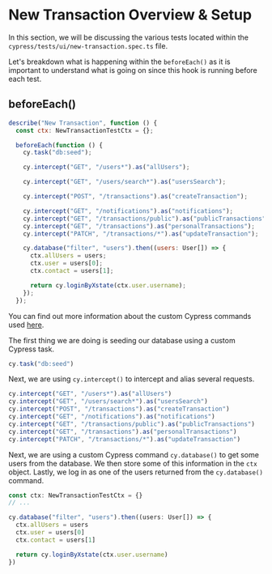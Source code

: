 # New Transaction Overview & Setup

In this section, we will be discussing the various tests located within the `cypress/tests/ui/new-transaction.spec.ts` file.

Let's breakdown what is happening within the `beforeEach()` as it is important to understand what is going on since this hook is running before each test.

## beforeEach()

```js
describe("New Transaction", function () {
  const ctx: NewTransactionTestCtx = {};

  beforeEach(function () {
    cy.task("db:seed");

    cy.intercept("GET", "/users*").as("allUsers");

    cy.intercept("GET", "/users/search*").as("usersSearch");

    cy.intercept("POST", "/transactions").as("createTransaction");

    cy.intercept("GET", "/notifications").as("notifications");
    cy.intercept("GET", "/transactions/public").as("publicTransactions");
    cy.intercept("GET", "/transactions").as("personalTransactions");
    cy.intercept("PATCH", "/transactions/*").as("updateTransaction");

    cy.database("filter", "users").then((users: User[]) => {
      ctx.allUsers = users;
      ctx.user = users[0];
      ctx.contact = users[1];

      return cy.loginByXstate(ctx.user.username);
    });
  });
```

You can find out more information about the custom Cypress commands used [here](https://www.notion.so/RWA-Custom-Cypress-Commands-Tasks-Functions-5efc9089b2184a22910b5532796a65dd).

The first thing we are doing is seeding our database using a custom Cypress task.

```js
cy.task("db:seed")
```

Next, we are using `cy.intercept()` to intercept and alias several requests.

```js
cy.intercept("GET", "/users*").as("allUsers")
cy.intercept("GET", "/users/search*").as("usersSearch")
cy.intercept("POST", "/transactions").as("createTransaction")
cy.intercept("GET", "/notifications").as("notifications")
cy.intercept("GET", "/transactions/public").as("publicTransactions")
cy.intercept("GET", "/transactions").as("personalTransactions")
cy.intercept("PATCH", "/transactions/*").as("updateTransaction")
```

Next, we are using a custom Cypress command `cy.database()` to get some users from the database. We then store some of this information in the `ctx` object. Lastly, we log in as one of the users returned from the `cy.database()` command.

```js
const ctx: NewTransactionTestCtx = {}
// ...

cy.database("filter", "users").then((users: User[]) => {
  ctx.allUsers = users
  ctx.user = users[0]
  ctx.contact = users[1]

  return cy.loginByXstate(ctx.user.username)
})
```

